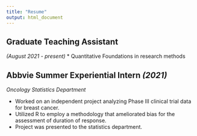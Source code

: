 ```yaml
---
title: "Resume"
output: html_document
---
```


## Graduate Teaching Assistant 
*(August 2021 - present)*
* Quantitative Foundations in research methods

## Abbvie Summer Experiential Intern *(2021)*
*Oncology Statistics Department*  

* Worked on an independent project analyzing Phase III clinical trial data for breast cancer.  
* Utilized R to employ a methodology that ameliorated bias for the assessment of duration of response.  
* Project was presented to the statistics department.   




